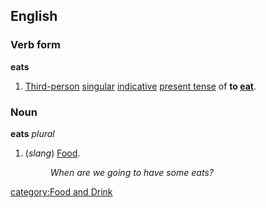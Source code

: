 ==English==
===Verb form===
'''eats'''

#[[Third-person]] [[singular]] [[indicative]] [[present tense]] of '''to [[eat]]'''.

===Noun===
'''eats''' ''plural''

#(''slang'') [[Food]].
#:''When are we going to have some eats?''

[[category:Food and Drink]]